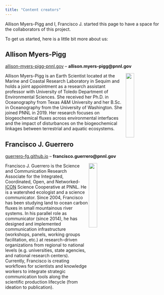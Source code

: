---
title: "Content creators"
---

Allison Myers-Pigg and I, Francisco J. started this page to have a space for the collaborators of this project. 

To get us started, here is a little bit more about us:

## Allison Myers-Pigg

[allison-myers-pigg-pnnl.gov](https://www.pnnl.gov/people/allison-myers-pigg) -- **allison.myers-pigg@pnnl.gov**

<img src="https://raw.githubusercontent.com/burning-issues/burn_iss_comm-assets/83f844809a2ad806420c6b20304cf6bd6378d5af/Picture2.png" align="right" width="23%"/>

Allison Myers-Pigg is an Earth Scientist located at the Marine and Coastal Research Laboratory in Sequim and holds a joint appointment as a research assistant professor with University of Toledo Department of Environmental Sciences. She received her Ph.D. in Oceanography from Texas A&M University and her B.Sc. in Oceanography from the University of Washington. She joined PNNL in 2019. Her research focuses on biogeochemical fluxes across environmental interfaces and the impact of disturbances on the biogeochemical linkages between terrestrial and aquatic ecosystems. 

## Francisco J. Guerrero

[guerrero-fg.github.io](https://guerrero-fj.github.io/my-website/) -- **francisco.guerrero@pnnl.gov**
 
<img src="https://raw.githubusercontent.com/burning-issues/burn_iss_comm-assets/83f844809a2ad806420c6b20304cf6bd6378d5af/guerrero_fj_4.png" align="right" width="23%"/>

Francisco J. Guerrero is the Science and Communication Research Associate for the Integrated, Coordinated, Open, and Networked-[ICON](https://www.pnnl.gov/projects/icon-science) Science Cooperative at PNNL. He is a watershed ecologist and a science communicator. 
Since 2004, Francisco has been studying land to ocean carbon fluxes in small mountainous river systems. In his parallel role as communicator (since 2014), he has designed and implemented communication infrastructure (workshops, panels, working groups facilitation, etc.) at research-driven organizations from regional to national levels (e.g. universities, state agencies, and national research centers). Currently, Francisco is creating workflows for scientists and knowledge workers to integrate strategic communication tools along the scientific production lifecycle (from ideation to publication).

